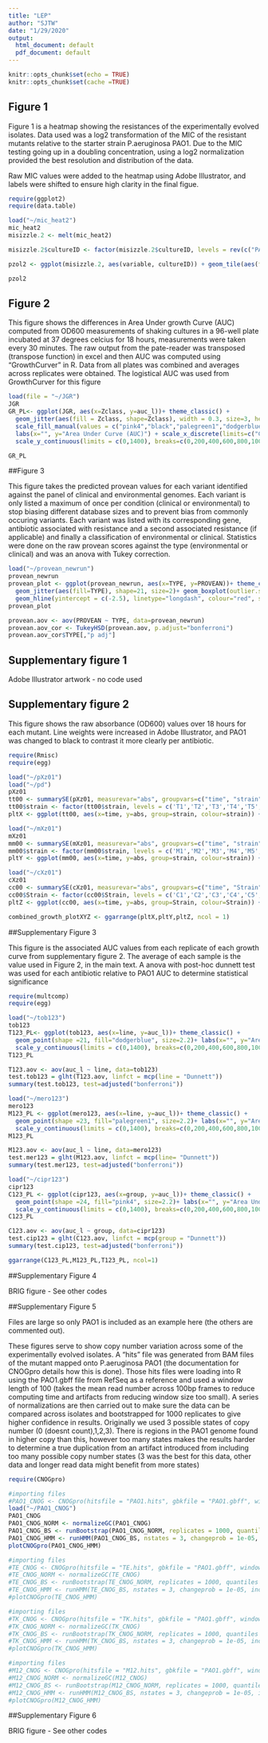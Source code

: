 ```yaml
---
title: "LEP"
author: "SJTW"
date: "1/29/2020"
output:
  html_document: default
  pdf_document: default
---
```


```r
knitr::opts_chunk$set(echo = TRUE)
knitr::opts_chunk$set(cache =TRUE)
```

## Figure 1

Figure 1 is a heatmap showing the resistances of the experimentally evolved isolates. Data used was a log2 transformation of the MIC of the resistant mutants relative to the starter strain P.aeruginosa PAO1. Due to the MIC testing going up in a doubling concentration, using a log2 normalization provided the best resolution and distribution of the data. 

Raw MIC values were added to the heatmap using Adobe Illustrator, and labels were shifted to ensure high clarity in the final figue.

```r
require(ggplot2)
require(data.table)

load("~/mic_heat2")
mic_heat2
misizzle.2 <- melt(mic_heat2)

misizzle.2$cultureID <- factor(misizzle.2$cultureID, levels = rev(c("PAO1_ILL", "PAO1_ILL(6)", "C1", "C2", "C3", "C4", "C5", "C6", "C7", "C8", "C9", "C10", "C11", "C12", "C13", "M1", "M2", "M3", "M4", "M5", "M6", "M7", "M8", "M9", "M10", "M11", "M12", "M13", "T1", "T2", "T3", "T4", "T5", "T6", "T7", "T8", "T9", "T10", "T11", "T12", "T13")), ordered = TRUE)

pzol2 <- ggplot(misizzle.2, aes(variable, cultureID)) + geom_tile(aes(fill = value), colour="black") + scale_fill_gradient2(low="#330033", mid="white", high ="darkred", space = "Lab") + theme_bw()

pzol2
```


## Figure 2

This figure shows the differences in Area Under growth Curve (AUC) computed from OD600 measurements of shaking cultures in a 96-well plate incubated at 37 degrees celcius for 18 hours, measurements were taken every 30 minutes. The raw output from the pate-reader was transposed (transpose function) in excel and then AUC was computed using "GrowthCurver" in R. Data from all plates was combined and averages across replicates were obtained. The logistical AUC was used from GrowthCurver for this figure

```r
load(file = "~/JGR")
JGR
GR_PL<- ggplot(JGR, aes(x=Zclass, y=auc_l))+ theme_classic() + 
  geom_jitter(aes(fill = Zclass, shape=Zclass), width = 0.3, size=3, height = 0.25)+ scale_shape_manual(values=c(24,3,23,21))+
  scale_fill_manual(values = c("pink4","black","palegreen1","dodgerblue3")) + 
  labs(x="", y="Area Under Curve (AUC)") + scale_x_discrete(limits=c("Control", "CIP", "MER", "TOB"))+
  scale_y_continuous(limits = c(0,1400), breaks=c(0,200,400,600,800,1000,1200,1400), labels = c(0,200,400,600,800,1000,1200,1400))

GR_PL

```

##Figure 3

This figure takes the predicted provean values for each variant identified against the panel of clinical and environmental genomes. Each variant is only listed a maximum of once per condition (clinical or environmental) to stop biasing different database sizes and to prevent bias from commonly occuring variants. Each variant was listed with its corresponding gene, antibiotic associated with resistance and a second associated resistance (if applicable) and finally a classification of environmental or clinical. Statistics were done on the raw provean scores against the type (environmental or clinical) and was an anova with Tukey correction.

```r
load("~/provean_newrun")
provean_newrun
provean_plot <- ggplot(provean_newrun, aes(x=TYPE, y=PROVEAN))+ theme_classic() +
  geom_jitter(aes(fill=TYPE), shape=21, size=2)+ geom_boxplot(outlier.shape = NA)+ 
  geom_hline(yintercept = c(-2.5), linetype="longdash", colour="red", size=1)
provean_plot

provean.aov <- aov(PROVEAN ~ TYPE, data=provean_newrun)
provean.aov_cor <- TukeyHSD(provean.aov, p.adjust="bonferroni")
provean.aov_cor$TYPE[,"p adj"]

```

## Supplementary figure 1

Adobe Illustrator artwork - no code used

## Supplementary figure 2

This figure shows the raw absorbance (OD600) values over 18 hours for each mutant. Line weights were increased in Adobe Illustrator, and PAO1 was changed to black to contrast it more clearly per antibiotic.

```r
require(Rmisc)
require(egg)

load("~/pXz01")
load("~/pd")
pXz01
tt00 <- summarySE(pXz01, measurevar="abs", groupvars=c("time", "strain"))
tt00$strain <- factor(tt00$strain, levels = c('T1','T2','T3','T4','T5','T6','T7','T8','T9','T10','T11','T12','T13','PAO'))
pltX <- ggplot(tt00, aes(x=time, y=abs, group=strain, colour=strain)) + theme_classic() + geom_line(position=pd, size=1) + geom_errorbar(aes(ymin=abs-se, ymax=abs+se), width=.1, position=pd) + geom_point(position=pd, shape=21, colour="black") + scale_x_continuous(breaks=c(0,2,4,6,8,10,12,14,16,18)) + labs(x="Time (h)", y="Absorbance 600nm") + guides(col=guide_legend(ncol = 2))

load("~/mXz01")
mXz01
mm00 <- summarySE(mXz01, measurevar="abs", groupvars=c("time", "strain"))
mm00$strain <- factor(mm00$strain, levels = c('M1','M2','M3','M4','M5','M6','M7','M8','M9','M10','M11','M12','M13','PAO'))
pltY <- ggplot(mm00, aes(x=time, y=abs, group=strain, colour=strain)) + theme_classic()+ geom_line(position=pd, size=1) + geom_errorbar(aes(ymin=abs-se, ymax=abs+se), width=.1, position=pd) + geom_point(position=pd, shape=21, colour="black") + scale_x_continuous(breaks=c(0,2,4,6,8,10,12,14,16,18)) + labs(x="Time (h)", y="Absorbance 600nm") + guides(col=guide_legend(ncol = 2))

load("~/cXz01")
cXz01
cc00 <- summarySE(cXz01, measurevar="abs", groupvars=c("time", "Strain"))
cc00$Strain <- factor(cc00$Strain, levels = c('C1','C2','C3','C4','C5','C6','C7','C8','C9','C10','C11','C12','C13','PAO'))
pltZ <- ggplot(cc00, aes(x=time, y=abs, group=Strain, colour=Strain)) + theme_classic()+ geom_line(position=pd, size=1) + geom_errorbar(aes(ymin=abs-se, ymax=abs+se), width=.1, position=pd) + geom_point(position=pd, shape=21, colour="black") + scale_x_continuous(breaks=c(0,2,4,6,8,10,12,14,16,18)) + labs(x="Time (h)", y="Absorbance 600nm") + guides(col=guide_legend(ncol = 2))

combined_growth_plotXYZ <- ggarrange(pltX,pltY,pltZ, ncol = 1)
```

##Supplementary Figure 3

This figure is the associated AUC values from each replicate of each growth curve from supplementary figure 2. The average of each sample is the value used in Figure 2, in the main text. A anova with post-hoc dunnett test was used for each antibiotic relative to PAO1 AUC to determine statistical significance

```r
require(multcomp)
require(egg)

load("~/tob123")
tob123
T123_PL<- ggplot(tob123, aes(x=line, y=auc_l))+ theme_classic() + 
  geom_point(shape =21, fill="dodgerblue", size=2.2)+ labs(x="", y="Area Under Curve (AUC)")+
  scale_y_continuous(limits = c(0,1400), breaks=c(0,200,400,600,800,1000,1200,1400), labels = c(0,200,400,600,800,1000,1200,1400)) + scale_x_discrete(limits=c("T1", "T2",  "T3",  "T4",  "T5",  "T6",  "T7",  "T8",  "T9", "T10", "T11", "T12", "T13", "PAO"))
T123_PL

T123.aov <- aov(auc_l ~ line, data=tob123)
test.tob123 = glht(T123.aov, linfct = mcp(line = "Dunnett"))
summary(test.tob123, test=adjusted("bonferroni"))

load("~/mero123")
mero123
M123_PL <- ggplot(mero123, aes(x=line, y=auc_l))+ theme_classic() + 
  geom_point(shape =23, fill="palegreen1", size=2.2)+ labs(x="", y="Area Under Curve (AUC)")+
  scale_y_continuous(limits = c(0,1400), breaks=c(0,200,400,600,800,1000,1200,1400), labels = c(0,200,400,600,800,1000,1200,1400)) + scale_x_discrete(limits=c("M1", "M2", "M3", "M4", "M5", "M6", "M7", "M8", "M9", "M10", "M11", "M12", "M13", "PAO"))
M123_PL

M123.aov <- aov(auc_l ~ line, data=mero123)
test.mer123 = glht(M123.aov, linfct = mcp(line= "Dunnett"))
summary(test.mer123, test=adjusted("bonferroni"))

load("~/cipr123")
cipr123
C123_PL <- ggplot(cipr123, aes(x=group, y=auc_l))+ theme_classic() + 
  geom_point(shape =24, fill="pink4", size=2.2)+ labs(x="", y="Area Under Curve (AUC)")+
  scale_y_continuous(limits = c(0,1400), breaks=c(0,200,400,600,800,1000,1200,1400), labels = c(0,200,400,600,800,1000,1200,1400)) + scale_x_discrete(limits=c("C1", "C2",  "C3",  "C4",  "C5",  "C6",  "C7",  "C8",  "C9", "C10", "C11", "C12", "C13", "PAO"))
C123_PL

C123.aov <- aov(auc_l ~ group, data=cipr123)
test.cip123 = glht(C123.aov, linfct = mcp(group = "Dunnett"))
summary(test.cip123, test=adjusted("bonferroni"))

ggarrange(C123_PL,M123_PL,T123_PL, ncol=1)

```



##Supplementary Figure 4

BRIG figure - See other codes

##Supplementary Figure 5

Files are large so only PAO1 is included as an example here (the others are commented out).

These figures serve to show copy number variation across some of the experimentally evolved isolates. A "hits" file was generated from BAM files of the mutant mapped onto P.aeruginosa PAO1 (the documentation for CNOGpro details how this is done). Those hits files were loading into R using the PAO1.gbff file from RefSeq as a reference and used a window length of 100 (takes the mean read number across 100bp frames to reduce computing time and artifacts from reducing window size too small). A series of normalizations are then carried out to make sure the data can be compared across isolates and bootstrapped for 1000 replicates to give higher confidence in results. Originally we used 3 possible states of copy number (0 (doesnt count),1,2,3). There is regions in the PAO1 genome found in higher copy than this, however too many states makes the results harder to determine a true duplication from an artifact introduced from including too many possible copy number states (3 was the best for this data, other data and longer read data might benefit from more states)

```r
require(CNOGpro)

#importing files 
#PAO1_CNOG <- CNOGpro(hitsfile = "PAO1.hits", gbkfile = "PAO1.gbff", windowlength = 100, name = "P.aeruginosa M1")
load("~/PAO1_CNOG")
PAO1_CNOG
PAO1_CNOG_NORM <- normalizeGC(PAO1_CNOG)
PAO1_CNOG_BS <- runBootstrap(PAO1_CNOG_NORM, replicates = 1000, quantiles = c(0.025, 0.975))
PAO1_CNOG_HMM <- runHMM(PAO1_CNOG_BS, nstates = 3, changeprob = 1e-05, includeZeroState = T, errorRate = 0.01)
plotCNOGpro(PAO1_CNOG_HMM)

#importing files
#TE_CNOG <- CNOGpro(hitsfile = "TE.hits", gbkfile = "PAO1.gbff", windowlength = 100, name = "P.aeruginosa M1")
#TE_CNOG_NORM <- normalizeGC(TE_CNOG)
#TE_CNOG_BS <- runBootstrap(TE_CNOG_NORM, replicates = 1000, quantiles = c(0.025, 0.975))
#TE_CNOG_HMM <- runHMM(TE_CNOG_BS, nstates = 3, changeprob = 1e-05, includeZeroState = T, errorRate = 0.01)
#plotCNOGpro(TE_CNOG_HMM)

#importing files
#TK_CNOG <- CNOGpro(hitsfile = "TK.hits", gbkfile = "PAO1.gbff", windowlength = 100, name = "P.aeruginosa M1")
#TK_CNOG_NORM <- normalizeGC(TK_CNOG)
#TK_CNOG_BS <- runBootstrap(TK_CNOG_NORM, replicates = 1000, quantiles = c(0.025, 0.975))
#TK_CNOG_HMM <- runHMM(TK_CNOG_BS, nstates = 3, changeprob = 1e-05, includeZeroState = T, errorRate = 0.01)
#plotCNOGpro(TK_CNOG_HMM)

#importing files
#M12_CNOG <- CNOGpro(hitsfile = "M12.hits", gbkfile = "PAO1.gbff", windowlength = 100, name = "P.aeruginosa M1")
#M12_CNOG_NORM <- normalizeGC(M12_CNOG)
#M12_CNOG_BS <- runBootstrap(M12_CNOG_NORM, replicates = 1000, quantiles = c(0.025, 0.975))
#M12_CNOG_HMM <- runHMM(M12_CNOG_BS, nstates = 3, changeprob = 1e-05, includeZeroState = T, errorRate = 0.01)
#plotCNOGpro(M12_CNOG_HMM)

```


##Supplementary Figure 6

BRIG figure - See other codes


